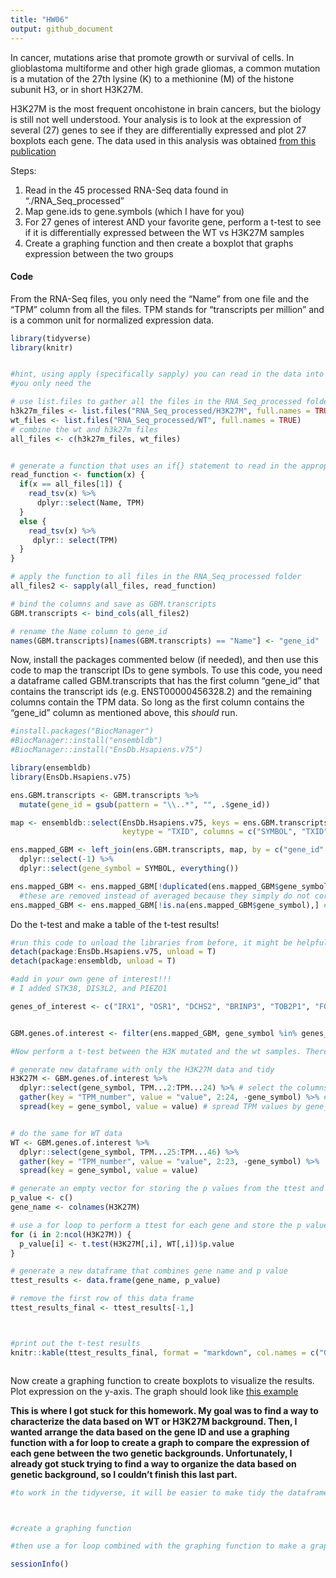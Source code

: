 ```yaml
---
title: "HW06"
output: github_document
---
```


In cancer, mutations arise that promote growth or survival of cells. In glioblastoma multiforme and other high grade gliomas, a common mutation is a mutation of the 27th lysine (K) to a methionine (M) of the histone subunit H3, or in short H3K27M. 

H3K27M is the most frequent oncohistone in brain cancers, but the biology is still not well understood. Your analysis is to look at the expression of several (27) genes to see if they are differentially expressed and plot 27 boxplots each gene. The data used in this analysis was obtained [from this publication](https://pubmed.ncbi.nlm.nih.gov/31085178/) 

Steps: 

  1. Read in the 45 processed RNA-Seq data found in "./RNA_Seq_processed"
  2. Map gene.ids to gene.symbols (which I have for you)
  3. For 27 genes of interest AND your favorite gene, perform a t-test to see if it is differentially expressed between the WT vs H3K27M samples
  4. Create a graphing function and then create a boxplot that graphs expression between the two groups
  
  
#### Code

From the RNA-Seq files, you only need the "Name" from one file and the "TPM" column from all the files. TPM stands for "transcripts per million" and is a common unit for normalized expression data. 
```r

library(tidyverse)
library(knitr)


#hint, using apply (specifically sapply) you can read in the data into a list and then bind the columns together. Or you can use a for loop too. 
#you only need the 

# use list.files to gather all the files in the RNA_Seq_processed folder
h3k27m_files <- list.files("RNA_Seq_processed/H3K27M", full.names = TRUE)
wt_files <- list.files("RNA_Seq_processed/WT", full.names = TRUE)
# combine the wt and h3k27m files
all_files <- c(h3k27m_files, wt_files)


# generate a function that uses an if{} statement to read in the appropriate columns from each file
read_function <- function(x) { 
  if(x == all_files[1]) { 
    read_tsv(x) %>% 
      dplyr::select(Name, TPM)
  }
  else { 
    read_tsv(x) %>% 
     dplyr:: select(TPM) 
  }
}

# apply the function to all files in the RNA_Seq_processed folder
all_files2 <- sapply(all_files, read_function)

# bind the columns and save as GBM.transcripts
GBM.transcripts <- bind_cols(all_files2)

# rename the Name column to gene_id
names(GBM.transcripts)[names(GBM.transcripts) == "Name"] <- "gene_id"

```





Now, install the packages commented below (if needed), and then use this code to map the transcript IDs to gene symbols. To use this code, you need a dataframe called GBM.transcripts that has the first column "gene_id" that contains the transcript ids (e.g. ENST00000456328.2) and the remaining columns contain the TPM data. So long as the first column contains the "gene_id" column as mentioned above, this *should* run. 

```r

#install.packages("BiocManager")
#BiocManager::install("ensembldb")
#BiocManager::install("EnsDb.Hsapiens.v75")

library(ensembldb)
library(EnsDb.Hsapiens.v75)

ens.GBM.transcripts <- GBM.transcripts %>% 
  mutate(gene_id = gsub(pattern = "\\..*", "", .$gene_id))

map <- ensembldb::select(EnsDb.Hsapiens.v75, keys = ens.GBM.transcripts$gene_id,
                         keytype = "TXID", columns = c("SYMBOL", "TXID"))

ens.mapped_GBM <- left_join(ens.GBM.transcripts, map, by = c("gene_id" = "TXID")) %>% 
  dplyr::select(-1) %>% 
  dplyr::select(gene_symbol = SYMBOL, everything())

ens.mapped_GBM <- ens.mapped_GBM[!duplicated(ens.mapped_GBM$gene_symbol),] #remove duplicated gene symbols
  #these are removed instead of averaged because they simply do not correlate particularly well. 
ens.mapped_GBM <- ens.mapped_GBM[!is.na(ens.mapped_GBM$gene_symbol),] #remove NA values

```



Do the t-test and make a table of the t-test results!

```r
#run this code to unload the libraries from before, it might be helpful because the select() function from dplyr might be hidden otherwise
detach(package:EnsDb.Hsapiens.v75, unload = T)
detach(package:ensembldb, unload = T)

#add in your own gene of interest!!! 
# I added STK38, DIS3L2, and PIEZO1

genes_of_interest <- c("IRX1", "OSR1", "DCHS2", "BRINP3", "TOB2P1", "FOXD1", "ZFPM2", "GLB1", "ALG5", "TRIM4", "ADARB2", "PCDHGA11", "IDH1", "EGFR", "MGMT", "TERT", "PTEN", "TP53", "RB1", "PTEN", "ATRX", "PDGFRA", "PIK3CA", "MICA", "CDKN2A", "EZH2", "BRD2", "STK38", "DIS3L2", "PIEZO1")


GBM.genes.of.interest <- filter(ens.mapped_GBM, gene_symbol %in% genes_of_interest)

#Now perform a t-test between the H3K mutated and the wt samples. There are many ways to do this actually, you can use a for loop or you could do the tidy alternative with broom(), but the for loop is probably the easiest

# generate new dataframe with only the H3K27M data and tidy
H3K27M <- GBM.genes.of.interest %>%
  dplyr::select(gene_symbol, TPM...2:TPM...24) %>% # select the columns that correspond 
  gather(key = "TPM_number", value = "value", 2:24, -gene_symbol) %>% # gather TPM values into a column
  spread(key = gene_symbol, value = value) # spread TPM values by gene_symbol


# do the same for WT data
WT <- GBM.genes.of.interest %>%
  dplyr::select(gene_symbol, TPM...25:TPM...46) %>%
  gather(key = "TPM_number", value = "value", 2:23, -gene_symbol) %>%
  spread(key = gene_symbol, value = value)

# generate an empty vector for storing the p values from the ttest and a vector with the names of the genes
p_value <- c()
gene_name <- colnames(H3K27M)

# use a for loop to perform a ttest for each gene and store the p value in the empty vector
for (i in 2:ncol(H3K27M)) {
  p_value[i] <- t.test(H3K27M[,i], WT[,i])$p.value
}

# generate a new dataframe that combines gene name and p value
ttest_results <- data.frame(gene_name, p_value)

# remove the first row of this data frame
ttest_results_final <- ttest_results[-1,]



#print out the t-test results
knitr::kable(ttest_results_final, format = "markdown", col.names = c("Gene", "p-value"), align = "c")



```





Now create a graphing function to create boxplots to visualize the results. Plot expression on the y-axis. The graph should look like [this example](IRX1_example.png)  

 **This is where I got stuck for this homework. My goal was to find a way to characterize the data based on WT or H3K27M background. Then, I wanted arrange the data based on the gene ID and use a graphing function with a for loop to create a graph to compare the expression of each gene between the two genetic backgrounds. Unfortunately, I already got stuck trying to find a way to organize the data based on genetic background, so I couldn’t finish this last part.**




```r
#to work in the tidyverse, it will be easier to make tidy the dataframe first



#create a graphing function

#then use a for loop combined with the graphing function to make a graph for all your genes of interest 
```


```r
sessionInfo()
```


